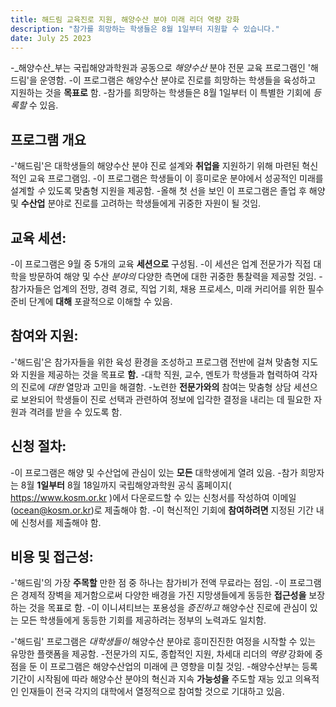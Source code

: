 ```yaml
---
title: 해드림 교육진로 지원, 해양수산 분야 미래 리더 역량 강화
description: "참가를 희망하는 학생들은 8월 1일부터 지원할 수 있습니다."
date: July 25 2023
---
```

-_해양수산_부는 국립해양과학원과 공동으로 _해양수산_ 분야 전문 교육 프로그램인 '해드림'을 운영함. 
-이 프로그램은 해양수산 분야로 진로를 희망하는 학생들을 육성하고 지원하는 것을 **목표로** 함. 
-참가를 희망하는 학생들은 8월 1일부터 이 특별한 기회에 _등록할_ 수 있음.

## 프로그램 개요
-'해드림'은 대학생들의 해양수산 분야 진로 설계와 **취업을** 지원하기 위해 마련된 혁신적인 교육 프로그램임. 
-이 프로그램은 학생들이 이 흥미로운 분야에서 성공적인 미래를 설계할 _수_ 있도록 맞춤형 지원을 제공함. 
-올해 첫 선을 보인 이 프로그램은 졸업 후 해양 및 **수산업** 분야로 진로를 고려하는 학생들에게 귀중한 자원이 될 것임.

## 교육 세션:
-이 프로그램은 9월 중 5개의 교육 **세션으로** 구성됨. 
-이 세션은 업계 전문가가 직접 대학을 방문하여 해양 및 수산 _분야의_ 다양한 측면에 대한 귀중한 통찰력을 제공할 것임. 
-참가자들은 업계의 전망, 경력 경로, 직업 기회, 채용 프로세스, 미래 커리어를 위한 필수 준비 단계에 **대해** 포괄적으로 이해할 수 있음.

## 참여와 지원:
-'해드림'은 참가자들을 위한 육성 환경을 조성하고 프로그램 전반에 걸쳐 맞춤형 지도와 지원을 제공하는 것을 목표로 **함.** 
-대학 직원, 교수, 멘토가 학생들과 협력하여 각자의 진로에 _대한_ 열망과 고민을 해결함. 
-노련한 **전문가와의** 참여는 맞춤형 상담 세션으로 보완되어 학생들이 진로 선택과 관련하여 정보에 입각한 결정을 내리는 데 필요한 자원과 격려를 받을 수 있도록 함.

## 신청 절차:
-이 프로그램은 해양 및 수산업에 관심이 있는 **모든** 대학생에게 열려 있음. 
-참가 희망자는 8월 **1일부터** 8월 18일까지 국립해양과학원 공식 홈페이지( https://www.kosm.or.kr )에서 다운로드할 수 있는 신청서를 작성하여 이메일(ocean@kosm.or.kr)로 제출해야 함. 
-이 혁신적인 기회에 **참여하려면** 지정된 기간 내에 신청서를 제출해야 함.

## 비용 및 접근성:
-'해드림'의 가장 **주목할** 만한 점 중 하나는 참가비가 전액 무료라는 점임. 
-이 프로그램은 경제적 장벽을 제거함으로써 다양한 배경을 가진 지망생들에게 동등한 **접근성을** 보장하는 것을 목표로 함. 
-이 이니셔티브는 포용성을 _증진하고_ 해양수산 진로에 관심이 있는 모든 학생들에게 동등한 기회를 제공하려는 정부의 노력과도 일치함.

-'해드림' 프로그램은 _대학생들이_ 해양수산 분야로 흥미진진한 여정을 시작할 수 있는 유망한 플랫폼을 제공함. 
-전문가의 지도, 종합적인 지원, 차세대 리더의 _역량_ 강화에 중점을 둔 이 프로그램은 해양수산업의 미래에 큰 영향을 미칠 것임. 
-해양수산부는 등록 기간이 시작됨에 따라 해양수산 분야의 혁신과 지속 **가능성을** 주도할 재능 있고 의욕적인 인재들이 전국 각지의 대학에서 열정적으로 참여할 것으로 기대하고 있음. 
